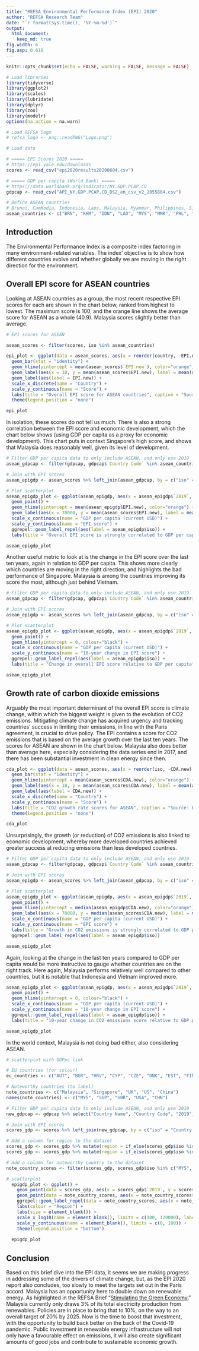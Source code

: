 ```yaml
---
title: "REFSA Environmental Performance Index (EPI) 2020"
author: "REFSA Research Team"
date: "`r format(Sys.time(), '%Y-%m-%d')`"
output: 
  html_document: 
    keep_md: true
fig.width: 6
fig.asp: 0.618
---
```



```r
knitr::opts_chunk$set(echo = FALSE, warning = FALSE, message = FALSE)

# Load libraries
library(tidyverse)
library(ggplot2)
library(scales)
library(lubridate)
library(dplyr)
library(zoo)
library(modelr)
options(na.action = na.warn)

# Load REFSA logo
# refsa_logo <- png::readPNG("Logo.png")

# Load data

# ===== EPI Scores 2020 =====
# https://epi.yale.edu/downloads
scores <- read_csv("epi2020results20200604.csv")

# ===== GDP per capita (World Bank) =====
# https://data.worldbank.org/indicator/NY.GDP.PCAP.CD
gdpcap <- read_csv("API_NY.GDP.PCAP.CD_DS2_en_csv_v2_2055804.csv")

# Define ASEAN countries
# Brunei, Cambodia, Indonesia, Laos, Malaysia, Myanmar, Philippines, Singapore, Thailand, Vietnam
asean_countries <- c("BRN", "KHM", "IDN", "LAO", "MYS", "MMR", "PHL", "SGP", "THA", "VNM")

```

## Introduction

The Environmental Performance Index is a composite index factoring in many environment-related variables. The index' objective is to show how different countries evolve and whether globally we are moving in the right direction for the environment. 

## Overall EPI score for ASEAN countries

Looking at ASEAN countries as a group, the most recent respective EPI scores for each are shown in the chart below, ranked from highest to lowest. The maximum score is 100, and the orange line shows the average score for ASEAN as a whole (40.9). Malaysia scores slightly better than average. 

```r

# EPI scores for ASEAN

asean_scores <- filter(scores, iso %in% asean_countries)

epi_plot <- ggplot(data = asean_scores, aes(x = reorder(country, -EPI.new), y = EPI.new)) + 
  geom_bar(stat = "identity") + 
  geom_hline(yintercept = mean(asean_scores$`EPI.new`), color="orange") +
  geom_label(aes(x = 10, y = mean(asean_scores$EPI.new), label = mean(asean_scores$`EPI.new`)), color = "orange") +
  geom_label(aes(label = EPI.new)) +
  scale_x_discrete(name = "Country") +
  scale_y_continuous(name = "Score") + 
  labs(title = "Overall EPI score for ASEAN countries", caption = "Source: EPI Report 2020.") +
  theme(legend.position = "none")

epi_plot

```

In isolation, these scores do not tell us much. There is also a strong correlation between the EPI score and economic development, which the chart below shows (using GDP per capita as a proxy for economic development). This chart puts in context Singapore's high score, and shows that Malaysia does reasonably well, given its level of development. 

```r

# Filter GDP per capita data to only include ASEAN, and only use 2019
asean_gdpcap <- filter(gdpcap, gdpcap$`Country Code` %in% asean_countries) %>% select("Country Name", "Country Code", "2019")

# Join with EPI scores
asean_epigdp <- asean_scores %>% left_join(asean_gdpcap, by = c("iso" = "Country Code"))

# Plot scatterplot
asean_epigdp_plot <- ggplot(asean_epigdp, aes(x = asean_epigdp$`2019`, y = asean_epigdp$EPI.new)) +
  geom_point() +
  geom_hline(yintercept = mean(asean_epigdp$EPI.new), color="orange") +
  geom_label(aes(x = 70000, y = mean(asean_scores$EPI.new), label = mean(asean_scores$`EPI.new`)), color = "orange") +
  scale_x_continuous(name = "GDP per capita (current USD)") +
  scale_y_continuous(name = "EPI score") +
  ggrepel::geom_label_repel(aes(label = asean_epigdp$iso)) +
  labs(title = "Overall EPI score is strongly correlated to GDP per capita", caption = "Source: EPI Report 2020, World Bank.")

asean_epigdp_plot


```

Another useful metric to look at is the change in the EPI score over the last ten years, again in relation to GDP per capita. This shows more clearly which countries are moving in the right direction, and highlights the bad performance of Singapore. Malaysia is among the countries improving its score the most, although just behind Vietnam. 

```r

# Filter GDP per capita data to only include ASEAN, and only use 2019
asean_gdpcap <- filter(gdpcap, gdpcap$`Country Code` %in% asean_countries) %>% select("Country Name", "Country Code", "2019")

# Join with EPI scores
asean_epigdp <- asean_scores %>% left_join(asean_gdpcap, by = c("iso" = "Country Code"))

# Plot scatterplot
asean_epigdp_plot <- ggplot(asean_epigdp, aes(x = asean_epigdp$`2019`, y = asean_epigdp$EPI.change)) +
  geom_point() +
  geom_hline(yintercept = 0, colour="black") +
  scale_x_continuous(name = "GDP per capita (current USD)") +
  scale_y_continuous(name = "10-year change in EPI score") +
  ggrepel::geom_label_repel(aes(label = asean_epigdp$iso)) +
  labs(title = "Change in overall EPI score relative to GDP per capita", caption = "Source: EPI Report 2020, World Bank.")

asean_epigdp_plot

```


## Growth rate of carbon dioxide emissions

Arguably the most important determinant of the overall EPI score is climate change, within which the biggest weight is given to the evolution of CO2 emissions. Mitigating climate change has acquired urgency and tracking countries' success in limiting their emissions, in line with the Paris agreement, is crucial to drive policy. The EPI contains a score for CO2 emissions that is based on the average growth over the last ten years. The scores for ASEAN are shown in the chart below. Malaysia also does better than average here, especially considering the data series end in 2017, and there has been substantial investment in clean energy since then. 

```r

cda_plot <- ggplot(data = asean_scores, aes(x = reorder(iso, -CDA.new), y = CDA.new)) + 
  geom_bar(stat = "identity") + 
  geom_hline(yintercept = mean(asean_scores$CDA.new), color="orange") +
  geom_label(aes(x = 10, y = mean(asean_scores$CDA.new), label = mean(asean_scores$CDA.new)), color = "orange") +
  geom_label(aes(label = CDA.new)) +
  scale_x_discrete(name = "Country") +
  scale_y_continuous(name = "Score") + 
  labs(title = "CO2 growth rate scores for ASEAN", caption = "Source: EPI Report 2020, World Bank.") +
  theme(legend.position = "none")

cda_plot

```

Unsurprisingly, the growth (or reduction) of CO2 emissions is also linked to economic development, whereby more developed countries achieved greater success at reducing emissions than less developed countries. 

```r

# Filter GDP per capita data to only include ASEAN, and only use 2019
asean_gdpcap <- filter(gdpcap, gdpcap$`Country Code` %in% asean_countries) %>% select("Country Name", "Country Code", "2019")

# Join with EPI scores
asean_epigdp <- asean_scores %>% left_join(asean_gdpcap, by = c("iso" = "Country Code"))

# Plot scatterplot
asean_epigdp_plot <- ggplot(asean_epigdp, aes(x = asean_epigdp$`2019`, y = asean_epigdp$CDA.new)) +
  geom_point() +
  geom_hline(yintercept = median(asean_epigdp$CDA.new), color="orange") +
  geom_label(aes(x = 70000, y = median(asean_scores$CDA.new), label = median(asean_scores$CDA.new)), color = "orange") +
  scale_x_continuous(name = "GDP per capita (current USD)") +
  scale_y_continuous(name = "EPI score") +
  labs(title = "Growth in CO2 emissions is strongly correlated to GDP per capita", caption = "Source: EPI Report 2020, World Bank.") +
  ggrepel::geom_label_repel(aes(label = asean_epigdp$iso))

asean_epigdp_plot

```

Again, looking at the change in the last ten years compared to GDP per capita would be more instructive to gauge whether countries are on the right track. Here again, Malaysia performs relatively well compared to other countries, but it is notable that Indonesia and Vietnam improved more. 

```r

asean_epigdp_plot <- ggplot(asean_epigdp, aes(x = asean_epigdp$`2019`, y = asean_epigdp$CDA.change)) +
  geom_point() +
  geom_hline(yintercept = 0, colour="black") +
  scale_x_continuous(name = "GDP per capita (current USD)") +
  scale_y_continuous(name = "10-year change in EPI score") +
  ggrepel::geom_label_repel(aes(label = asean_epigdp$iso)) +
  labs(title = "10-year change in CO2 emissions score relative to GDP per capita", caption = "Source: EPI Report 2020, World Bank.")

asean_epigdp_plot

```

In the world context, Malaysia is not doing bad either, also considering ASEAN. 

```r

# scatterplot with GDPpc link

# EU countries (for colour)
eu_countries <- c("AUT", "BGR", "HRV", "CYP", "CZE", "DNK", "EST", "FIN", "FRA", "DEU", "GRC", "BEL", "NLD", "HUN", "IRL", "ITA", "LVA", "LTU", "LUX", "MLT", "POL", "PRT", "ROU", "SVK", "SVN", "ESP", "SWE")

# Noteworthy countries (to label)
note_countries <- c("Malaysia", "Singapore", "UK", "US", "China")
names(note_countries) <- c("MYS", "SGP", "GBR", "USA", "CHN")

# Filter GDP per capita data to only include ASEAN, and only use 2019
new_gdpcap <- gdpcap %>% select("Country Name", "Country Code", "2019")

# Join with EPI scores
scores_gdp <- scores %>% left_join(new_gdpcap, by = c("iso" = "Country Code"))

# Add a column for region to the dataset
scores_gdp <- scores_gdp %>% mutate(region = if_else(scores_gdp$iso %in% asean_countries, "ASEAN", "RoW"))
scores_gdp <- scores_gdp %>% mutate(region = if_else(scores_gdp$iso %in% eu_countries & region == "RoW", "EU", region))

# Add a column for noteworthy country to the dataset
note_country_scores <- filter(scores_gdp, scores_gdp$iso %in% c("MYS", "SGP", "GBR", "USA", "CHN"))

# scatterplot
  epigdp_plot <- ggplot() +
    geom_point(data = scores_gdp, aes(x = scores_gdp$`2019`, y = scores_gdp$CDA.new, colour = scores_gdp$region)) +
    geom_point(data = note_country_scores, aes(x = note_country_scores$`2019`, y = note_country_scores$CDA.new, size = 3, colour = note_country_scores$region), shape = 1) +
    ggrepel::geom_label_repel(data = note_country_scores, aes(x = note_country_scores$`2019`, y = note_country_scores$CDA.new, label = note_country_scores$country), size = 3, box.padding = 0.1) +
    labs(colour = "Region") +
    labs(size = element_blank()) +
    scale_x_log10(name = element_blank(), limits = c(100, 120000), labels = comma) +
    scale_y_continuous(name = element_blank(), limits = c(0, 100)) +
    theme(legend.position = "bottom")
  
  epigdp_plot

```


## Conclusion

Based on this brief dive into the EPI data, it seems we are making progress in addressing some of the drivers of climate change, but, as the EPI 2020 report also concludes, too slowly to meet the targets set out in the Paris accord. Malaysia has an opportunity here to double down on renewable energy. As highlighted in the REFSA Brief "[Stimulating the Green Economy](https://refsa.org/stimulating-the-green-economy/)," Malaysia currently only draws 3% of its total electricity production from renewables. Policies are in place to bring that to 10%, on the way to an overall target of 20% by 2025. Now is the time to boost that investment, with the opportunity to build back better on the back of the Covid-19 pandemic. Public investment in renewable energy infrastructure will not only have a favourable effect on emissions, it will also create significant amounts of good jobs and contribute to sustainable economic growth. 
